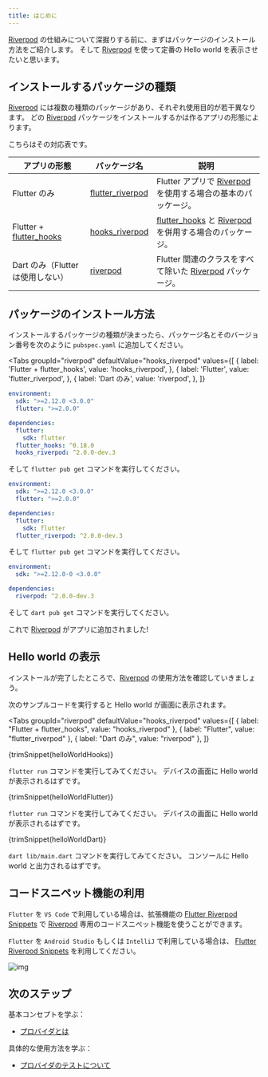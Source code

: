 ```yaml
---
title: はじめに
---
```



[Riverpod] の仕組みについて深掘りする前に、まずはパッケージのインストール方法をご紹介します。
そして [Riverpod] を使って定番の Hello world を表示させたいと思います。

## インストールするパッケージの種類

[Riverpod] には複数の種類のパッケージがあり、それぞれ使用目的が若干異なります。
どの [Riverpod] パッケージをインストールするかは作るアプリの形態によります。

こちらはその対応表です。

| アプリの形態                    | パッケージ名                                                                         | 説明                                                     |
| ----------------------------- | ---------------------------------------------------------------------------------- | ------------------------------------------------------- |
| Flutter のみ                   | [flutter_riverpod]                                                                 | Flutter アプリで [Riverpod] を使用する場合の基本のパッケージ。 |
| Flutter + [flutter_hooks]     | [hooks_riverpod]                                                                   | [flutter_hooks] と [Riverpod] を併用する場合のパッケージ。   |
| Dart のみ（Flutter は使用しない） | [riverpod](https://github.com/rrousselGit/river_pod/tree/master/packages/riverpod) | Flutter 関連のクラスをすべて除いた [Riverpod] パッケージ。    |

## パッケージのインストール方法

インストールするパッケージの種類が決まったら、パッケージ名とそのバージョン番号を次のように `pubspec.yaml` に追加してください。

<Tabs
  groupId="riverpod"
  defaultValue="hooks_riverpod"
  values={[
    { label: 'Flutter + flutter_hooks', value: 'hooks_riverpod', },
    { label: 'Flutter', value: 'flutter_riverpod', },
    { label: 'Dart のみ', value: 'riverpod', },
  ]}
>
<TabItem value="hooks_riverpod">

```yaml title="pubspec.yaml"
environment:
  sdk: ">=2.12.0 <3.0.0"
  flutter: ">=2.0.0"

dependencies:
  flutter:
    sdk: flutter
  flutter_hooks: ^0.18.0
  hooks_riverpod: ^2.0.0-dev.3
```

そして `flutter pub get` コマンドを実行してください。

</TabItem>
<TabItem value="flutter_riverpod">

```yaml title="pubspec.yaml"
environment:
  sdk: ">=2.12.0 <3.0.0"
  flutter: ">=2.0.0"

dependencies:
  flutter:
    sdk: flutter
  flutter_riverpod: ^2.0.0-dev.3
```

そして `flutter pub get` コマンドを実行してください。

</TabItem>
<TabItem value="riverpod">

```yaml title="pubspec.yaml"
environment:
  sdk: ">=2.12.0-0 <3.0.0"

dependencies:
  riverpod: ^2.0.0-dev.3
```

そして `dart pub get` コマンドを実行してください。

</TabItem>
</Tabs>

これで [Riverpod] がアプリに追加されました!

## Hello world の表示

インストールが完了したところで、[Riverpod] の使用方法を確認していきましょう。

次のサンプルコードを実行すると Hello world が画面に表示されます。


<Tabs
  groupId="riverpod"
  defaultValue="hooks_riverpod"
  values={[
    { label: "Flutter + flutter_hooks", value: "hooks_riverpod" },
    { label: "Flutter", value: "flutter_riverpod" },
    { label: "Dart のみ", value: "riverpod" },
  ]}
>
<TabItem value="hooks_riverpod">

<CodeBlock title="lib/main.dart">{trimSnippet(helloWorldHooks)}</CodeBlock>

`flutter run` コマンドを実行してみてください。
デバイスの画面に Hello world が表示されるはずです。

</TabItem>
<TabItem value="flutter_riverpod">

<CodeBlock title="lib/main.dart">{trimSnippet(helloWorldFlutter)}</CodeBlock>

`flutter run` コマンドを実行してみてください。
デバイスの画面に Hello world が表示されるはずです。

</TabItem>
<TabItem value="riverpod">

<CodeBlock title="lib/main.dart">{trimSnippet(helloWorldDart)}</CodeBlock>

`dart lib/main.dart` コマンドを実行してみてください。
コンソールに Hello world と出力されるはずです。

</TabItem>
</Tabs>

## コードスニペット機能の利用

`Flutter` を `VS Code` で利用している場合は、拡張機能の
[Flutter Riverpod Snippets](https://marketplace.visualstudio.com/items?itemName=robert-brunhage.flutter-riverpod-snippets)
で [Riverpod] 専用のコードスニペット機能を使うことができます。

`Flutter` を `Android Studio` もしくは `IntelliJ` で利用している場合は、
[Flutter Riverpod Snippets](https://plugins.jetbrains.com/plugin/14641-flutter-riverpod-snippets)
を利用してください。

![img](/img/snippets/greetingProvider.gif)

## 次のステップ

基本コンセプトを学ぶ：

- [プロバイダとは](/docs/concepts/providers)

具体的な使用方法を学ぶ：

- [プロバイダのテストについて](/docs/cookbooks/testing)

[riverpod]: https://github.com/rrousselgit/river_pod
[hooks_riverpod]: https://pub.dev/packages/hooks_riverpod
[flutter_riverpod]: https://pub.dev/packages/flutter_riverpod
[flutter_hooks]: https://github.com/rrousselGit/flutter_hooks
